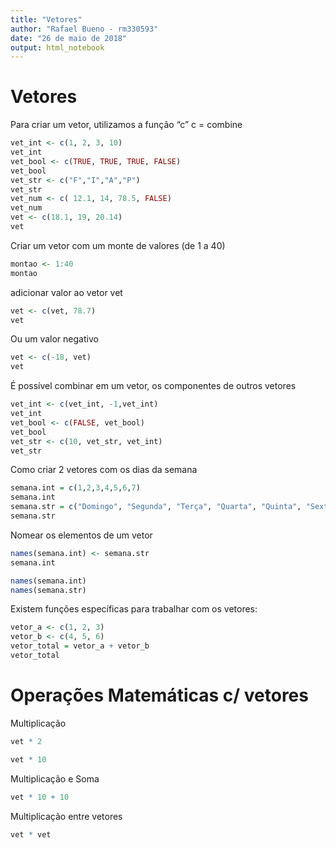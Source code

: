 ```yaml
---
title: "Vetores"
author: "Rafael Bueno - rm330593"
date: "26 de maio de 2018"
output: html_notebook
---
```


# Vetores

Para criar um vetor, utilizamos a função "c"
c = combine

```r
vet_int <- c(1, 2, 3, 10)
vet_int
vet_bool <- c(TRUE, TRUE, TRUE, FALSE)
vet_bool
vet_str <- c("F","I","A","P")
vet_str
vet_num <- c( 12.1, 14, 78.5, FALSE)
vet_num
vet <- c(18.1, 19, 20.14)
vet
```

Criar um vetor com um monte de valores (de 1 a 40)

```r
montao <- 1:40
montao
```

adicionar valor ao vetor vet

```r
vet <- c(vet, 78.7)
vet
```

Ou um valor negativo

```r
vet <- c(-18, vet)
vet
```

É possível combinar em um vetor, os componentes de outros vetores

```r
vet_int <- c(vet_int, -1,vet_int)
vet_int
vet_bool <- c(FALSE, vet_bool)
vet_bool
vet_str <- c(10, vet_str, vet_int)
vet_str
```

Como criar 2 vetores com os dias da semana

```r
semana.int = c(1,2,3,4,5,6,7)
semana.int
semana.str = c("Domingo", "Segunda", "Terça", "Quarta", "Quinta", "Sexta", "Sábado")
semana.str
```

Nomear os elementos de um vetor

```r
names(semana.int) <- semana.str
semana.int
```

```r
names(semana.int)
names(semana.str)
```

Existem funções específicas para trabalhar com os vetores:

```r
vetor_a <- c(1, 2, 3)
vetor_b <- c(4, 5, 6)
vetor_total = vetor_a + vetor_b
vetor_total
```

# Operações Matemáticas c/ vetores

Multiplicação

```r
vet * 2
```

```r
vet * 10
```

Multiplicação e Soma

```r
vet * 10 + 10
```

Multiplicação entre vetores

```r
vet * vet
```




